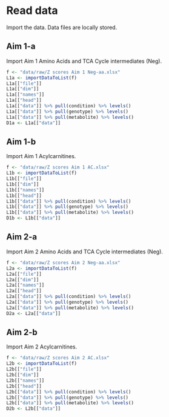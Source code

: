 # Read data

Import the data.
Data files are locally stored.

## Aim 1-a

Import Aim 1 Amino Acids and TCA Cycle intermediates (Neg).

```r
f <- "data/raw/Z scores Aim 1 Neg-aa.xlsx"
L1a <- importDataToList(f)
L1a[["file"]]
L1a[["dim"]]
L1a[["names"]]
L1a[["head"]]
L1a[["data"]] %>% pull(condition) %>% levels()
L1a[["data"]] %>% pull(genotype) %>% levels()
L1a[["data"]] %>% pull(metabolite) %>% levels()
D1a <- L1a[["data"]]
```

## Aim 1-b

Import Aim 1 Acylcarnitines.

```r
f <- "data/raw/Z scores Aim 1 AC.xlsx"
L1b <- importDataToList(f)
L1b[["file"]]
L1b[["dim"]]
L1b[["names"]]
L1b[["head"]]
L1b[["data"]] %>% pull(condition) %>% levels()
L1b[["data"]] %>% pull(genotype) %>% levels()
L1b[["data"]] %>% pull(metabolite) %>% levels()
D1b <- L1b[["data"]]
```

## Aim 2-a

Import Aim 2 Amino Acids and TCA Cycle intermediates (Neg).

```r
f <- "data/raw/Z scores Aim 2 Neg-aa.xlsx"
L2a <- importDataToList(f)
L2a[["file"]]
L2a[["dim"]]
L2a[["names"]]
L2a[["head"]]
L2a[["data"]] %>% pull(condition) %>% levels()
L2a[["data"]] %>% pull(genotype) %>% levels()
L2a[["data"]] %>% pull(metabolite) %>% levels()
D2a <- L2a[["data"]]
```

## Aim 2-b

Import Aim 2 Acylcarnitines.

```r
f <- "data/raw/Z scores Aim 2 AC.xlsx"
L2b <- importDataToList(f)
L2b[["file"]]
L2b[["dim"]]
L2b[["names"]]
L2b[["head"]]
L2b[["data"]] %>% pull(condition) %>% levels()
L2b[["data"]] %>% pull(genotype) %>% levels()
L2b[["data"]] %>% pull(metabolite) %>% levels()
D2b <- L2b[["data"]]
```
